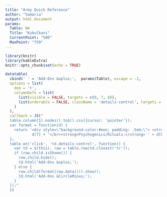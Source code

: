 ```yaml
---
title: "Army Quick Reference"
author: "Samaria"
output: html_document
params:
  Table: NA
  Title: "Kukulkani"
  CurrentPoint: "500"
  MaxPoint: "750"
---
```


```r
library(knitr)
library(kableExtra)
knitr::opts_chunk$set(echo = TRUE)
```

```r
datatable(
  cbind(' ' = 'Add-Ons &oplus;',  params$Table), escape = -2,
  options = list(
    dom = 't',
    columnDefs = list(
      list(visible = FALSE, targets = c(0, 7, 8)),
      list(orderable = FALSE, className = 'details-control', targets = 1)
    )
  ),
  callback = JS("
  table.column(1).nodes().to$().css({cursor: 'pointer'});
  var format = function(d) {
    return '<div style=\"background-color:#eee; padding: .5em;\"> <strong>Upgrades/BioGens:</strong> ' +
            d[7] + '</br><strong>Psychogenics/Rituals:</strong> ' + d[8] + '</div>';
  };
  table.on('click', 'td.details-control', function() {
    var td = $(this), row = table.row(td.closest('tr'));
    if (row.child.isShown()) {
      row.child.hide();
      td.html('Add-Ons &oplus;');
    } else {
      row.child(format(row.data())).show();
      td.html('Add-Ons &CircleMinus;');
    }
  });"
  ))
```